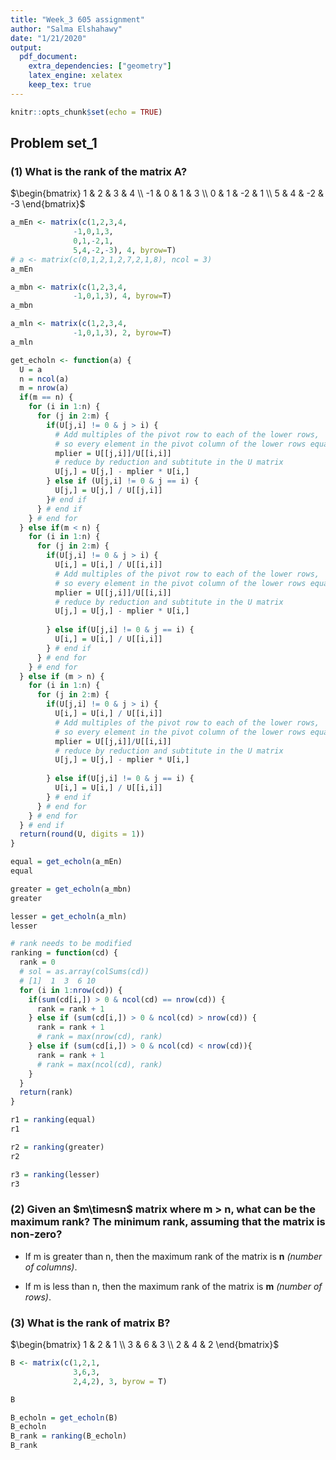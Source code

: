 ```yaml
---
title: "Week_3 605 assignment"
author: "Salma Elshahawy"
date: "1/21/2020"
output: 
  pdf_document: 
    extra_dependencies: ["geometry"]
    latex_engine: xelatex
    keep_tex: true
---
```


```r
knitr::opts_chunk$set(echo = TRUE)
```

## Problem set_1

### (1) What is the rank of the matrix A?

$\begin{bmatrix} 1 & 2 & 3 & 4 \\ -1 & 0 & 1 & 3 \\ 0 & 1 & -2 & 1 \\ 5 & 4 & -2 & -3 \end{bmatrix}$

```r
a_mEn <- matrix(c(1,2,3,4,
              -1,0,1,3,
              0,1,-2,1,
              5,4,-2,-3), 4, byrow=T)
# a <- matrix(c(0,1,2,1,2,7,2,1,8), ncol = 3)
a_mEn
```

```r
a_mbn <- matrix(c(1,2,3,4,
              -1,0,1,3), 4, byrow=T)
a_mbn
```

```r
a_mln <- matrix(c(1,2,3,4,
              -1,0,1,3), 2, byrow=T)
a_mln
```

```r
get_echoln <- function(a) {
  U = a
  n = ncol(a)
  m = nrow(a)
  if(m == n) {
    for (i in 1:n) {
      for (j in 2:m) {
        if(U[j,i] != 0 & j > i) {
          # Add multiples of the pivot row to each of the lower rows, 
          # so every element in the pivot column of the lower rows equals 0.
          mplier = U[[j,i]]/U[[i,i]]
          # reduce by reduction and subtitute in the U matrix
          U[j,] = U[j,] - mplier * U[i,]
        } else if (U[j,i] != 0 & j == i) {
          U[j,] = U[j,] / U[[j,i]]
        }# end if
      } # end if 
    } # end for
  } else if(m < n) {
    for (i in 1:n) {
      for (j in 2:m) {
        if(U[j,i] != 0 & j > i) {
          U[i,] = U[i,] / U[[i,i]]
          # Add multiples of the pivot row to each of the lower rows, 
          # so every element in the pivot column of the lower rows equals 0.
          mplier = U[[j,i]]/U[[i,i]]
          # reduce by reduction and subtitute in the U matrix
          U[j,] = U[j,] - mplier * U[i,]
          
        } else if(U[j,i] != 0 & j == i) {
          U[i,] = U[i,] / U[[i,i]]
        } # end if
      } # end for
    } # end for
  } else if (m > n) {
    for (i in 1:n) {
      for (j in 2:m) {
        if(U[j,i] != 0 & j > i) {
          U[i,] = U[i,] / U[[i,i]]
          # Add multiples of the pivot row to each of the lower rows, 
          # so every element in the pivot column of the lower rows equals 0.
          mplier = U[[j,i]]/U[[i,i]]
          # reduce by reduction and subtitute in the U matrix
          U[j,] = U[j,] - mplier * U[i,]
          
        } else if(U[j,i] != 0 & j == i) {
          U[i,] = U[i,] / U[[i,i]]
        } # end if
      } # end for
    } # end for
  } # end if 
  return(round(U, digits = 1))
}

equal = get_echoln(a_mEn)
equal

greater = get_echoln(a_mbn)
greater

lesser = get_echoln(a_mln)
lesser
```
```r

# rank needs to be modified
ranking = function(cd) {
  rank = 0
  # sol = as.array(colSums(cd))
  # [1]  1  3  6 10
  for (i in 1:nrow(cd)) {
    if(sum(cd[i,]) > 0 & ncol(cd) == nrow(cd)) {
      rank = rank + 1
    } else if (sum(cd[i,]) > 0 & ncol(cd) > nrow(cd)) {
      rank = rank + 1
      # rank = max(nrow(cd), rank)
    } else if (sum(cd[i,]) > 0 & ncol(cd) < nrow(cd)){
      rank = rank + 1
      # rank = max(ncol(cd), rank)    
    }
  }
  return(rank)
}

r1 = ranking(equal)
r1

r2 = ranking(greater)
r2

r3 = ranking(lesser)
r3
```

### (2) Given an $m\timesn$ matrix where m > n, what can be the maximum rank? The minimum rank, assuming that the matrix is non-zero?

+ If m is greater than n, then the maximum rank of the matrix is **n** _(number of columns)_.

+ If m is less than n, then the maximum rank of the matrix is **m** _(number of rows)_.

### (3) What is the rank of matrix B?

$\begin{bmatrix} 1 & 2 & 1 \\ 3 & 6 & 3 \\ 2 & 4 & 2 \end{bmatrix}$

```r
B <- matrix(c(1,2,1,
              3,6,3,
              2,4,2), 3, byrow = T)

B

B_echoln = get_echoln(B)
B_echoln
B_rank = ranking(B_echoln)
B_rank
```



